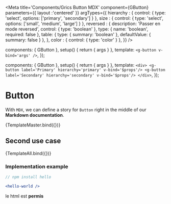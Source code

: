 

<Meta
    title='Components/Grics Button MDX'
    component={GButton}
    parameters={{
        layout :'centered'
    }}
    argTypes={{
        hierarchy : {
            control: {
                type: 'select', 
                options: ['primary', 'secondary']
            }
        },
        size : {
            control: {
                type: 'select',
                options: ['small', 'medium', 'large']
            }
        },
        reversed : {
            description: 'Passer en mode reversed',
            control: { type: 'boolean' },
            type: { name: 'boolean', required: false },
            table: {
                type: { summary: 'boolean' },
                defaultValue: { summary: false }
            },
        },
        color : { control: { type: 'color' } },
    }}
/>

  components: { GButton },
  setup() { return { args } },
  template: `<g-button v-bind='args' />`,
});


  components: { GButton },
  setup() { return { args } },
  template: `
    <div>
        <g-button label='Primary' hierarchy='primary' v-bind='$props'/>
        <g-button label='Secondary' hierarchy='secondary' v-bind='$props'/>
    </div>
    `,
});


# Button

With `MDX`, we can define a story for `Button` right in the middle of our **Markdown documentation**.

<Canvas>
  <Story
    name='Master'
    args={{
      label: 'Master',
    }}
  >
    {TemplateMaster.bind({})}
  </Story>
</Canvas>

<ArgsTable story='default' />


## Second use case

<Canvas>
  <Story
    name='All'
    args={{
      label: 'Coucou',
    }}
  >
    {TemplateAll.bind({})}
  </Story>
</Canvas>


### Implementation example

```jsx
// npm install hello

<hello-world />
```

<aside>
    <p>le html est <strong>permis</strong></p>
</aside>